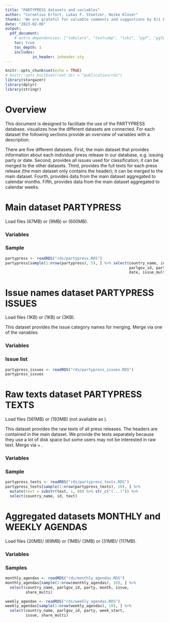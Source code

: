 ```yaml
---
title: "PARTYPRESS datasets and variables"
author: "Cornelius Erfort, Lukas F. Stoetzer, Heike Klüver"
thanks: 'We are grateful for valuable comments and suggestions by Eri Bertsou and excellent research assistance by Paul Bochtler, Daniel Cruz, Leonie Fuchs, Violeta Haas, Felix Heimburger, Johannes Lattmann, and Tim Wappenhans. Research for this contribution is part of the Cluster of Excellence "Contestations of the Liberal Script" (EXC 2055, Project-ID: 390715649), funded by the Deutsche Forschungsgemeinschaft (DFG, German Research Foundation) under Germany´s Excellence Strategy. Cornelius Erfort is moreover grateful for generous funding provided by the DFG through the Research Training Group DYNAMICS (GRK 2458/1).\vspace{5mm}'
date: "2023-02-06"
output: 
  pdf_document:
    # extra_dependencies: ["tabularx", "textcomp", "tikz", "pgf", "pgfplots"]
    toc: true
    toc_depth: 1
    includes:
            in_header: inheader.sty
---
```


```r
knitr::opts_chunk$set(echo = TRUE)
# knitr::opts_knit$set(root.dir = "publication/rds")
library(stargazer)
library(dplyr)
library(stringr)

```

\newpage

# Overview

This document is designed to facilitate the use of the PARTYPRESS database. \autoref{fig:data-structure} visualizes how the different datasets are connected. For each dataset the following sections provide an overview of variables with a description.

There are five different datasets. First, the main dataset \textit{PARTYPRESS} that provides information about each individual press release in our database, e.g. issuing party or date. Second, \textit{PARTYPRESS ISSUES} provides all issues used for classification; it can be merged to the other datasets. Third, \textit{PARTYPRESS TEXTS} provides the full texts for each press release (the main dataset only contains the header); it can be merged to the main dataset. Fourth, \textit{MONTHLY AGENDAS} provides data from the main dataset aggregated to calendar months. Fifth, \textit{WEEKLY AGENDAS} provides data from the main dataset aggregated to calendar weeks.

\footnotetext[1]{\label{note1} The text and header of the press releases will be published after permission has been granted by the copyright holders.}

\begin{figure}[!ht]
\caption{Data structure}\label{fig:data-structure}
\begin{tikzpicture}[node distance=.5cm]
\tikzstyle{normal} = [rectangle, minimum width=2.5cm, minimum height=.5cm,text centered, draw=black]
\tikzstyle{title} = [minimum width=2.5cm, minimum height=.5cm,text centered]
\node (core-0) [title, xshift = -3.1cm, yshift = 2cm] {\textit{Main}};
\node (core-1) [normal, below of=core-0] {\path{country_name}};
\node (core-2) [normal, below of=core-1] {\path{id}};
\node (core-3) [normal, below of=core-2] {\path{parlgov_id}};
\node (core-4) [normal, below of=core-3] {\path{party_name}};
\node (core-5) [normal, below of=core-4] {\path{header}*};
\node (core-6) [normal, below of=core-5] {\path{date}};
\node (core-7) [normal, below of=core-6] {\path{month_start}};
\node (core-8) [normal, below of=core-7] {\path{week_start}};
\node (core-9) [normal, below of=core-8] {\path{issue_multi}};
\node (core-10) [normal, below of=core-9] {\path{issue_mono}};
\node (core-11) [normal, below of=core-10] {\path{issue_ridge}};
\node (core-12) [normal, below of=core-11] {\path{issue_super}};
\node (core-13) [normal, below of=core-12] {\path{issue}};
\node (core-14) [normal, below of=core-13] {\path{position}};
\node (core-15) [normal, below of=core-14] {\path{...}};
\node (text-0) [title, left of=core-0, xshift = -4cm] {\textit{Texts}};
\node (text-1) [normal, below of=text-0] {\path{country_name}};
\node (text-2) [normal, below of=text-1] {\path{id}};
\node (text-3) [normal, below of=text-2] {\path{text}*};
\node (issue-0) [title, below of=text-3, yshift=-8cm] {\textit{Issues}};
\node (issue-1) [normal, below of=issue-0] {\path{issue}};
\node (issue-2) [normal, below of=issue-1] {\path{issue_name}};
\draw[->, rounded corners=4mm] (core-1.west) -- (text-1.east);
\draw[->, rounded corners=4mm] (core-2.west) -- (text-2.east);
\draw [fill=white] (core-1.west) circle[radius= 0.2 em]; 
\draw [fill=white] (core-2.west) circle[radius= 0.2 em]; 
\draw[, rounded corners=4mm] (core-9.west) -| ++(-.5,-.8) ;
\draw[, rounded corners=4mm] (core-10.west) -| ++(-.5,-.8) ;
\draw[, rounded corners=4mm] (core-11.west) -| ++(-.5,-.8) ;
\draw[, rounded corners=4mm] (core-12.west) -| ++(-.5,-.8) ;
\draw[->, rounded corners=4mm] (core-13.west) -| ++(-.5,-1) |-  (issue-1.east);
\draw [fill=white] (core-9.west) circle[radius= 0.2 em]; 
\draw [fill=white] (core-10.west) circle[radius= 0.2 em]; 
\draw [fill=white] (core-11.west) circle[radius= 0.2 em]; 
\draw [fill=white] (core-12.west) circle[radius= 0.2 em]; 
\draw [fill=white] (core-13.west) circle[radius= 0.2 em]; 
\node (monthly-0) [title, right of=core-0, xshift = 6cm, yshift = 0cm] {\textit{Monthly}};
\node (monthly-1) [normal, below of=monthly-0] {\path{country_name}};
\node (monthly-2) [normal, below of=monthly-1] {\path{parlgov_id}};
\node (monthly-3) [normal, below of=monthly-2] {\path{party_name}};
\node (monthly-4) [normal, below of=monthly-3] {\path{month_start}};
\node (monthly-5) [normal, below of=monthly-4] {\path{issue}};
\node (monthly-6) [normal, below of=monthly-5] {\path{share_multi}};
\node (monthly-7) [normal, below of=monthly-6] {\path{share_mono}};
\node (monthly-8) [normal, below of=monthly-7] {\path{share_ridge}};
\node (monthly-9) [normal, below of=monthly-8] {\path{share_super}};
\node (monthly-10) [normal, below of=monthly-9] {\path{party_sum}};
\node (monthly-11) [normal, below of=monthly-10] {\path{...}};
\node (line) [title, left of=monthly-4, xshift = -2.5cm, yshift = .25cm] {aggregated};
\node (line) [title, left of=monthly-4, xshift = -2.5cm, yshift = -.25cm] {by month};
\node (weekly-0) [title, below of=monthly-9, xshift = 0cm, yshift = -1.5cm] {\textit{Weekly}};
\node (weekly-1) [normal, below of=weekly-0] {\path{country_name}};
\node (weekly-2) [normal, below of=weekly-1] {\path{parlgov_id}};
\node (weekly-3) [normal, below of=weekly-2] {\path{party_name}};
\node (weekly-4) [normal, below of=weekly-3] {\path{week_start}};
\node (weekly-5) [normal, below of=weekly-4] {\path{issue}};
\node (weekly-6) [normal, below of=weekly-5] {\path{share_multi}};
\node (weekly-7) [normal, below of=weekly-6] {\path{share_mono}};
\node (weekly-8) [normal, below of=weekly-7] {\path{share_ridge}};
\node (weekly-9) [normal, below of=weekly-8] {\path{share_super}};
\node (weekly-10) [normal, below of=weekly-9] {\path{party_sum}};
\node (weekly-11) [normal, below of=weekly-10] {\path{...}};
\node (line) [title, left of=weekly-4, xshift = -2.5cm, yshift = .25cm] {aggregated};
\node (line) [title, left of=weekly-4, xshift = -2.5cm, yshift = -.25cm] {by week};
\draw[->, rounded corners=4mm] (core-7.east) -| ++(.5,.75)  |- (monthly-4.west);
\draw[->, rounded corners=4mm] (core-8.east) -| ++(.5,-1)  |- (weekly-4.west);
\draw [fill=white] (core-7.east) circle[radius= 0.2 em]; 
\draw [fill=white] (core-8.east) circle[radius= 0.2 em]; 
\draw[->, rounded corners=4mm] (weekly-5.west)  -| ++(-.5,-.75)  |- (issue-1.east);
\draw[, rounded corners=4mm] (monthly-5.west) -| ++(-.5,-6.8) ;
\draw [fill=white] (weekly-5.west) circle[radius= 0.2 em]; 
\draw [fill=white] (monthly-5.west) circle[radius= 0.2 em]; 
\end{tikzpicture}
\end{figure}



\newpage
\footnotetext[1]{\label{note1} The text and header of the press releases will be published after permission has been granted by the copyright holders.}

# Main dataset PARTYPRESS

Load files \path{partypress.csv} (67MB) or \path{partypress.RDS} (9MB) or \path{partypress.dta} (600MB).


### Variables
\renewcommand{\arraystretch}{1}
\begin{tabularx}{\textwidth}{llX}

\textbf{Variable name} & \textbf{Format} & \textbf{Description} \\

\hline

\path{country_name}          &   [string]         &   Name of the country in small caps  \\
\path{id}                    &   [integer]        &   Press release identifier, unique within \path{country_name}  \\
\path{parlgov_id}            &   [integer]        &   Party ID (merge with \path{party_id} in ParlGov) \\
\path{party}                 &   [string]         &   Abbreviation of the party name (ParlGov) \\
\path{party_name}            &   [string]         &   Party name (ParlGov) \\
\path{party_name_english}    &   [string]         &   Party name in English (ParlGov) \\
\path{family_name}           &   [string]         &   Party family name (ParlGov) \\

\hline

\path{header}*                &   [string]         &   Header of the press release in original language \\
\path{date}                  &   [date]         &   Issue date of the press release  \\
\path{month}                 &   [yyyymm]      &   Issue month of the press release  \\
\path{month_start}           &   [date]            &   Date of the first day of the month  \\
\path{month_end}             &   [date]             &   Date of the last day of the month \\
\path{week_start}            &   [date]             &   Date of previous Monday  \\
\path{week_end}              &   [date]             &   Date of following Sunday \\
\path{calendar_week}         &   [integer, 1-53]  &   Calendar week  \\

\hline


\path{issue_multi}           &   [integer, 1-23]        &   Issue category predicted from Multilingual Transformer using all labeled docs from all countries  \\
\path{issue_mono}           &   [integer, 1-23]        &   Issue category predicted from Monolingual Transformer using only labeled docs from one countries  \\


\path{issue_ridge}           &   [integer, 1-23]        &   Issue category predicted from Ridge models, separate models by country \\
\path{issue_super}           &   [integer, 1-23]        &   Issue category predicted from SuperLearner models, separate models by country \\


\hline

\path{issue_coder}           &   [integer, 1-23]        &   Issue category hand coded by first or second country expert coder  \\
\path{issue_coder2}          &   [integer, 1-23]         &   Issue category hand coded by second country expert coder, only for texts coded by both coders  \\

\hline


\path{position_coder}        &   [integer, 1-2]        &   Position of press release, hand coded by one country expert coder, 1 pro, 2 anti \\
\path{position_coder2}       &   [integer, 1-2]        &   Position of press release, hand coded by 2nd country expert coder, only for texts coded by both coders, 1 pro, 2 anti \\
\path{cv_sample}             &   [integer]         &   Folds used in cross validation, $k = 1,...,5$, not used: $-1$ \\


\end{tabularx}
\vfill
### Sample

```r
partypress <- readRDS("rds/partypress.RDS")
partypress[sample(1:nrow(partypress), 5), ] %>% select(country_name, id, 
                                                       parlgov_id, party, 
                                                       date, issue_multi)
```

\vfill

\newpage
# Issue names dataset PARTYPRESS ISSUES
Load files \path{partypress_issues.csv} (1KB) or \path{partypress_issues.RDS} (1KB) or \path{partypress_issues.dta} (3KB).

This dataset provides the issue category names for merging. Merge via one of the \path{issue_*} variables.



### Variables
\begin{tabularx}{\textwidth}{llX}

\textbf{Variable name} & \textbf{Format} & \textbf{Description} \\

\hline

\path{issue}          &   [integer, 1-23]         &   Issue category code  \\
\path{issue_name}     &   [string]        &   Issue category description  \\


\end{tabularx}

\vfill
### Issue list
```r
partypress_issues <- readRDS("rds/partypress_issues.RDS")
partypress_issues
```

\vfill
\newpage

# Raw texts dataset PARTYPRESS TEXTS
\footnotetext[1]{\label{note1} The text and header of the press releases will be published after permission has been granted by the copyright holders.}

Load files \path{partypress_texts.csv} (561MB) or \path{partypress_texts.RDS} (193MB) (not available as \path{.dta}).

This dataset provides the raw texts of all press releases. The headers are contained in the main dataset.
We provide the texts separately because they use a lot of disk space but some users may not be interested in raw text. Merge via \path{country_name} + \path{id}.

### Variables
\begin{tabularx}{\textwidth}{llX}

\textbf{Variable name} & \textbf{Format} & \textbf{Description} \\

\hline

\path{country_name}          &   [string]         &   Name of the country in small caps  \\
\path{id}                    &   [integer]        &   Press release identifier, unique within \path{country_name}  \\
\path{text}*                  &   [string]         &   Text of press releases in original language)\\

\end{tabularx}

\vfill

### Sample

```r
partypress_texts <- readRDS("rds/partypress_texts.RDS")
partypress_texts[sample(1:nrow(partypress_texts), 10), ] %>% 
  mutate(text = substr(text, 1, 60) %>% str_c("(...)")) %>% 
  select(country_name, id, text)
```

\vfill

\newpage
# Aggregated datasets MONTHLY and WEEKLY AGENDAS
Load files \path{monthly_agendas.csv} (20MB)/\path{weekly_agendas.csv} (69MB) or \path{monthly_agendas.RDS} (1MB)/\path{weekly_agendas.RDS} (3MB)  or \path{monthly_agendas.dta} (31MB)/\path{weekly_agendas.dta} (117MB).

### Variables
\begin{tabularx}{\textwidth}{llX}

\textbf{Variable name} & \textbf{Format} & \textbf{Description} \\

\hline

\path{country_name}          &   [string]         &   Name of the country in small caps  \\
\path{parlgov_id}            &   [integer]        &   Party ID (merge with \path{party_id} in ParlGov) \\
\path{party}                 &   [string]         &   Abbreviation of the party name (ParlGov) \\
\path{party_name}            &   [string]         &   Party name (ParlGov) \\
\path{party_name_english}    &   [string]         &   Party name in English (ParlGov) \\
\path{family_name}           &   [string]         &   Party family name (ParlGov) \\
\hline


\multicolumn{3}{l}{only in \path{monthly_agendas}:} \\
\path{month}                 &   [yyyymm]      &   Month   \\
\path{month_start}           &   [date]            &   Date of the first day of the month  \\
\path{month_end}             &   [date]             &   Date of the last day of the month \\
\hline

\multicolumn{3}{l}{only in \path{weekly_agendas}:} \\
\path{calendar_week}         &   [integer, 1-53]  &   Calendar week  \\
\path{week_start}            &   [date]             &   Date of previous Monday  \\
\path{week_end}              &   [date]             &   Date of following Sunday \\

\hline

\path{issue}           &   [integer]        &   Issue category  \\

\path{issue_descr}           &   [string]        &    Issue category description \\

\hline


\path{share_multi}            &   [numeric]        &   Share of press releases of category \path{issue} of all \path{party_sum} predicted from Multilingual Transformer using all labeled docs from all countries \\
\path{share_mono}            &   [numeric]        &   Share of press releases of category \path{issue} of all \path{party_sum} predicted from Monolingual Transformer using all labeled docs from each country in separate models \\
\path{share_ridge}            &   [numeric]        &   Share of press releases of category \path{issue} of all \path{party_sum} predicted from Ridge using all labeled docs from each country in separate models \\
\path{share_super}            &   [numeric]        &   Share of press releases of category \path{issue} of all \path{party_sum} predicted from SuperLearner using all labeled docs from each country in separate models \\



\path{party_sum}            &   [integer]        &   Total number of press releases by this party in this month/week \\


\end{tabularx}

\newpage

### Samples

```r
monthly_agendas <- readRDS("rds/monthly_agendas.RDS")
monthly_agendas[sample(1:nrow(monthly_agendas), 10), ] %>% 
  select(country_name, parlgov_id, party, month, issue, 
         share_multi)

```
\vfill

```r
weekly_agendas <- readRDS("rds/weekly_agendas.RDS")
weekly_agendas[sample(1:nrow(weekly_agendas), 10), ] %>% 
  select(country_name, parlgov_id, party, week_start, 
         issue, share_multi)
```

\vfill